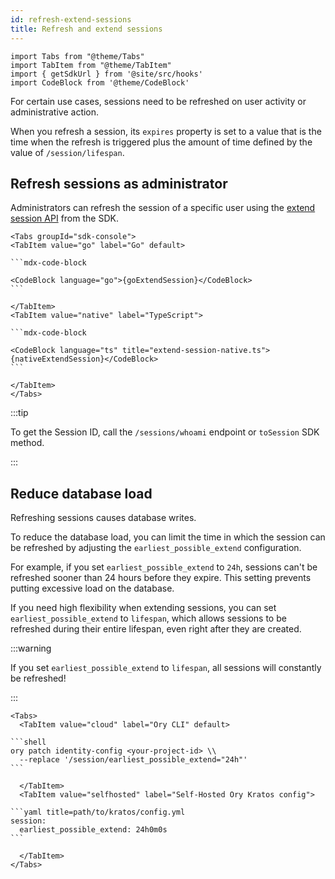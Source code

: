 ```yaml
---
id: refresh-extend-sessions
title: Refresh and extend sessions
---
```


```mdx-code-block
import Tabs from "@theme/Tabs"
import TabItem from "@theme/TabItem"
import { getSdkUrl } from '@site/src/hooks'
import CodeBlock from '@theme/CodeBlock'
```

For certain use cases, sessions need to be refreshed on user activity or administrative action.

When you refresh a session, its `expires` property is set to a value that is the time when the refresh is triggered plus the
amount of time defined by the value of `/session/lifespan`.

## Refresh sessions as administrator

Administrators can refresh the session of a specific user using the
[extend session API](../../reference/api#tag/identity/operation/extendSession) from the SDK.

````mdx-code-block
<Tabs groupId="sdk-console">
<TabItem value="go" label="Go" default>

```mdx-code-block

<CodeBlock language="go">{goExtendSession}</CodeBlock>
```

</TabItem>
<TabItem value="native" label="TypeScript">

```mdx-code-block

<CodeBlock language="ts" title="extend-session-native.ts">{nativeExtendSession}</CodeBlock>
```

</TabItem>
</Tabs>
````

:::tip

To get the Session ID, call the `/sessions/whoami` endpoint or `toSession` SDK method.

:::

## Reduce database load

Refreshing sessions causes database writes.

To reduce the database load, you can limit the time in which the session can be refreshed by adjusting the
`earliest_possible_extend` configuration.

For example, if you set `earliest_possible_extend` to `24h`, sessions can't be refreshed sooner than 24 hours before they expire.
This setting prevents putting excessive load on the database.

If you need high flexibility when extending sessions, you can set `earliest_possible_extend` to `lifespan`, which allows sessions
to be refreshed during their entire lifespan, even right after they are created.

:::warning

If you set `earliest_possible_extend` to `lifespan`, all sessions will constantly be refreshed!

:::

````mdx-code-block
<Tabs>
  <TabItem value="cloud" label="Ory CLI" default>

```shell
ory patch identity-config <your-project-id> \\
  --replace '/session/earliest_possible_extend="24h"'
```

  </TabItem>
  <TabItem value="selfhosted" label="Self-Hosted Ory Kratos config">

```yaml title=path/to/kratos/config.yml
session:
  earliest_possible_extend: 24h0m0s
```

  </TabItem>
</Tabs>
````
